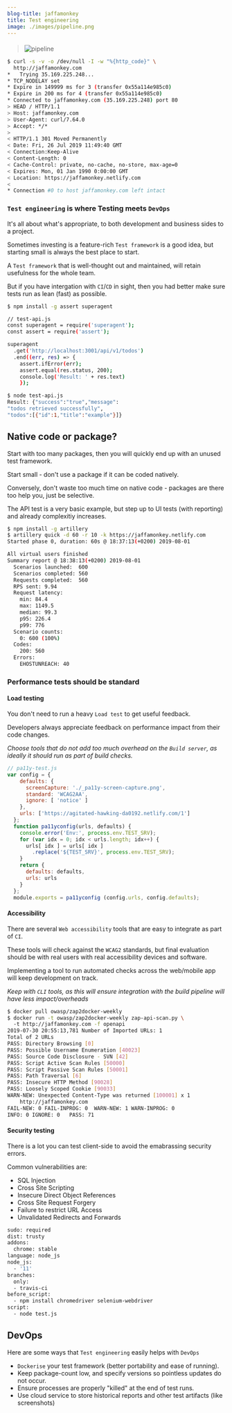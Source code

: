```yaml
---
blog-title: jaffamonkey
title: Test engineering
image: ./images/pipeline.png
---
```



####
> ![pipeline](../images/testeng/software.png "Software")

<CodeWave>

```bash
$ curl -s -v -o /dev/null -I -w "%{http_code}" \
  http://jaffamonkey.com
*   Trying 35.169.225.248...
* TCP_NODELAY set
* Expire in 149999 ms for 3 (transfer 0x55a114e985c0)
* Expire in 200 ms for 4 (transfer 0x55a114e985c0)
* Connected to jaffamonkey.com (35.169.225.248) port 80
> HEAD / HTTP/1.1
> Host: jaffamonkey.com
> User-Agent: curl/7.64.0
> Accept: */*
> 
< HTTP/1.1 301 Moved Permanently
< Date: Fri, 26 Jul 2019 11:49:40 GMT
< Connection:Keep-Alive
< Content-Length: 0
< Cache-Control: private, no-cache, no-store, max-age=0
< Expires: Mon, 01 Jan 1990 0:00:00 GMT
< Location: https://jaffamonkey.netlify.com
< 
* Connection #0 to host jaffamonkey.com left intact
```
### `Test engineering` is where Testing meets `DevOps`

It's all about what's appropriate, to both development and business sides to a project.

Sometimes investing is a feature-rich `Test framework` is a good idea, but starting small is always the best place to start.

A `Test framework` that is well-thought out and maintained, will retain usefulness for the whole team.

But if you have intergation with `CI`/`CD` in sight, then you had better make sure tests run as lean (fast) as possible.




```bash
$ npm install -g assert superagent

// test-api.js
const superagent = require('superagent');
const assert = require('assert');

superagent
  .get('http://localhost:3001/api/v1/todos')
  .end((err, res) => {
    assert.ifError(err);
    assert.equal(res.status, 200);
    console.log('Result: ' + res.text)
    });

$ node test-api.js
Result: {"success":"true","message":
"todos retrieved successfully",
"todos":[{"id":1,"title":"example"}]}
```
## Native code or package?

Start with too many packages, then you will quickly end up with an unused test framework.

Start small - don't use a package if it can be coded natively.

Conversely, don't waste too much time on native code - packages are there too help you, just be selective.

The API test is a very basic example, but step up to UI tests (with reporting) and already complexitiy increases.

```bash
$ npm install -g artillery
$ artillery quick -d 60 -r 10 -k https://jaffamonkey.netlify.com
Started phase 0, duration: 60s @ 18:37:13(+0200) 2019-08-01

All virtual users finished
Summary report @ 18:38:13(+0200) 2019-08-01
  Scenarios launched:  600
  Scenarios completed: 560
  Requests completed:  560
  RPS sent: 9.94
  Request latency:
    min: 84.4
    max: 1149.5
    median: 99.3
    p95: 226.4
    p99: 776
  Scenario counts:
    0: 600 (100%)
  Codes:
    200: 560
  Errors:
    EHOSTUNREACH: 40
```

### Performance tests should be standard

#### Load testing

You don't need to run a heavy `Load test` to get useful feedback.

Developers always appreciate feedback on performance impact from their code changes.

_Choose tools that do not add too much overhead  on the `Build server`, as ideally it should run as part of build checks._

```js
// pa11y-test.js
var config = {
    defaults: {
      screenCapture: './_pa11y-screen-capture.png',
      standard: 'WCAG2AA',
      ignore: [ 'notice' ]
    },
    urls: ['https://agitated-hawking-da0192.netlify.com/1']
  };
  function pa11yconfig(urls, defaults) {
    console.error('Env:', process.env.TEST_SRV);
    for (var idx = 0; idx < urls.length; idx++) {
      urls[ idx ] = urls[ idx ]
        .replace('${TEST_SRV}', process.env.TEST_SRV);
    }
    return {
      defaults: defaults,
      urls: urls
    }
  };
  module.exports = pa11yconfig (config.urls, config.defaults);

```

#### Accessibility

There are several `Web accessibility` tools that are easy to integrate as part of `CI`.

These tools will check against the `WCAG2` standards, but final evaluation should be with real users with real accessibility devices and software.

Implementing a tool to run automated checks across the web/mobile app will keep development on track.

_Keep with `CLI` tools, as this will ensure integration with the build pipeline will have less impact/overheads_

```bash
$ docker pull owasp/zap2docker-weekly
$ docker run -t owasp/zap2docker-weekly zap-api-scan.py \ 
  -t http://jaffamonkey.com -f openapi
2019-07-30 20:55:13,781 Number of Imported URLs: 1
Total of 2 URLs
PASS: Directory Browsing [0]
PASS: Possible Username Enumeration [40023]
PASS: Source Code Disclosure - SVN [42]
PASS: Script Active Scan Rules [50000]
PASS: Script Passive Scan Rules [50001]
PASS: Path Traversal [6]
PASS: Insecure HTTP Method [90028]
PASS: Loosely Scoped Cookie [90033]
WARN-NEW: Unexpected Content-Type was returned [100001] x 1 
	http://jaffamonkey.com
FAIL-NEW: 0	FAIL-INPROG: 0	WARN-NEW: 1	WARN-INPROG: 0	
INFO: 0	IGNORE: 0	PASS: 71

```

#### Security testing

There is a lot you can test client-side to avoid the emabrassing security errors.

Common vulnerabilities are:

* SQL Injection
* Cross Site Scripting
* Insecure Direct Object References
* Cross Site Request Forgery
* Failure to restrict URL Access
* Unvalidated Redirects and Forwards

```bash
sudo: required
dist: trusty
addons:
  chrome: stable
language: node_js
node_js:
  - '11'
branches:
  only:
  - travis-ci
before_script:
  - npm install chromedriver selenium-webdriver
script:
  - node test.js
```

## DevOps

Here are some ways that `Test engineering` easily helps with `DevOps`

* `Dockerise` your test framework (better portability and ease of running).
* Keep package-count low, and specify versions so pointless updates do not occur.
* Ensure processes are properly "killed" at the end of test runs.
* Use cloud service to store historical reports and other test artifacts (like screenshots)

</CodeWave>
